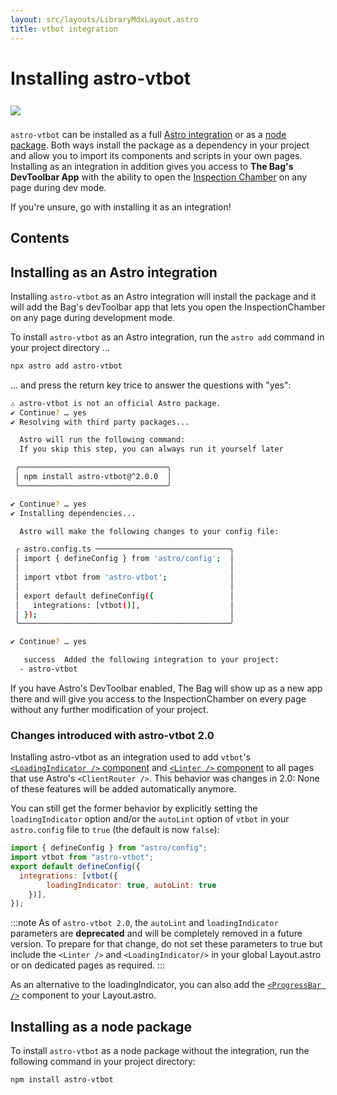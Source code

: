 ```yaml
---
layout: src/layouts/LibraryMdxLayout.astro
title: vtbot integration
---
```


# Installing astro-vtbot

<a href="https://www.npmjs.com/package/astro-vtbot" target="_blank"><img data-zoom-off style="margin:1ex 0" src="https://img.shields.io/npm/v/astro-vtbot?style=plastic&logo=npm&label=astro-vtbot&color=rgba(0%2C200%2C200%2C0.5))"/></a>

`astro-vtbot` can be installed as a full [Astro integration](#installing-as-an-astro-integration) or as a [node package](#installing-as-a-node-package). Both ways install the package as a dependency in your project and allow you to import its components and scripts in your own pages. Installing as an integration in addition gives you access to **The Bag's DevToolbar App** with the ability to open the [Inspection Chamber](/library/InspectionChamber/) on any page during dev mode.

If you're unsure, go with installing it as an integration!

## Contents

## Installing as an Astro integration

Installing `astro-vtbot` as an Astro integration will install the package and it will add the Bag's devToolbar app that lets you open the InspectionChamber on any page during development mode.

To install `astro-vtbot` as an Astro integration, run the `astro add` command in your project directory ...

```bash
npx astro add astro-vtbot
```

... and press the return key trice to answer the questions with "yes":

```bash
⚠ astro-vtbot is not an official Astro package.
✔ Continue? … yes
✔ Resolving with third party packages...

  Astro will run the following command:
  If you skip this step, you can always run it yourself later

 ╭─────────────────────────────────╮
 │ npm install astro-vtbot@^2.0.0  │
 ╰─────────────────────────────────╯

✔ Continue? … yes
✔ Installing dependencies...

  Astro will make the following changes to your config file:

 ╭ astro.config.ts ──────────────────────────────╮
 │ import { defineConfig } from 'astro/config';  │
 │                                               │
 │ import vtbot from 'astro-vtbot';              │
 │                                               │
 │ export default defineConfig({                 │
 │   integrations: [vtbot()],                    │
 │ });                                           │
 ╰───────────────────────────────────────────────╯

✔ Continue? … yes

   success  Added the following integration to your project:
  - astro-vtbot
```

If you have Astro's DevToolbar enabled, The Bag will show up as a new app there and will give you access to the InspectionChamber on every page without any further modification of your project.

### Changes introduced with astro-vtbot 2.0

Installing astro-vtbot as an integration used to add `vtbot`'s [`<LoadingIndicator />` component](../LoadingIndicator/) and [`<Linter />` component](../Linter/) to all pages that use Astro's `<ClientRouter />`. This behavior was changes in 2.0: None of these features will be added automatically anymore.

 You can still get the former behavior by explicitly setting  the `loadingIndicator` option and/or the `autoLint` option of `vtbot` in your `astro.config` file to `true` (the default is now `false`):

```js title="astro.config.mjs" {5}
import { defineConfig } from "astro/config";
import vtbot from "astro-vtbot";
export default defineConfig({
  integrations: [vtbot({
		loadingIndicator: true, autoLint: true
	})],
});
```
:::note
As of `astro-vtbot 2.0`, the `autoLint` and `loadingIndicator` parameters are **deprecated** and will be completely removed in a future version. To prepare for that change, do not set these parameters to true but include the `<Linter />` and `<LoadingIndicator/>` in your global Layout.astro or on dedicated pages as required.
:::

<style>{`aside{border: 1pt solid #642; border-radius: 8px; background-color: #321; padding: 2ex} .starlight-aside__title{font-size: 1.25rem; padding-left: 30px} aside svg{transform: scale(2) translateX(-10px)}`}</style>

As an alternative to the loadingIndicator, you can also add the [`<ProgressBar />`](/library/LoadingIndicator/#alternative-2-use-the-loadingindicator--or-the-progressbar--component) component to your Layout.astro.


## Installing as a node package

To install `astro-vtbot` as a node package without the integration, run the following command in your project directory:

```bash
npm install astro-vtbot
```

